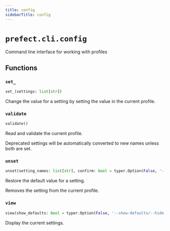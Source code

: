 ```yaml
---
title: config
sidebarTitle: config
---
```


# `prefect.cli.config`



Command line interface for working with profiles


## Functions

### `set_` <sup><a href="https://github.com/prefecthq/prefect/blob/main/src/prefect/cli/config.py#L39" target="_blank"><Icon icon="github" size="14" /></a></sup>

```python
set_(settings: list[str])
```


Change the value for a setting by setting the value in the current profile.


### `validate` <sup><a href="https://github.com/prefecthq/prefect/blob/main/src/prefect/cli/config.py#L85" target="_blank"><Icon icon="github" size="14" /></a></sup>

```python
validate()
```


Read and validate the current profile.

Deprecated settings will be automatically converted to new names unless both are
set.


### `unset` <sup><a href="https://github.com/prefecthq/prefect/blob/main/src/prefect/cli/config.py#L102" target="_blank"><Icon icon="github" size="14" /></a></sup>

```python
unset(setting_names: list[str], confirm: bool = typer.Option(False, '--yes', '-y'))
```


Restore the default value for a setting.

Removes the setting from the current profile.


### `view` <sup><a href="https://github.com/prefecthq/prefect/blob/main/src/prefect/cli/config.py#L173" target="_blank"><Icon icon="github" size="14" /></a></sup>

```python
view(show_defaults: bool = typer.Option(False, '--show-defaults/--hide-defaults', help=show_defaults_help), show_sources: bool = typer.Option(True, '--show-sources/--hide-sources', help=show_sources_help), show_secrets: bool = typer.Option(False, '--show-secrets/--hide-secrets', help='Toggle display of secrets setting values.'))
```


Display the current settings.

